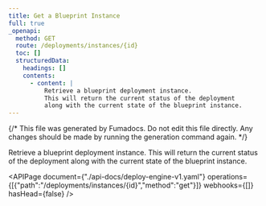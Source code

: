 ```yaml
---
title: Get a Blueprint Instance
full: true
_openapi:
  method: GET
  route: /deployments/instances/{id}
  toc: []
  structuredData:
    headings: []
    contents:
      - content: |
          Retrieve a blueprint deployment instance.
          This will return the current status of the deployment
          along with the current state of the blueprint instance.
---
```


{/* This file was generated by Fumadocs. Do not edit this file directly. Any changes should be made by running the generation command again. */}

Retrieve a blueprint deployment instance.
This will return the current status of the deployment
along with the current state of the blueprint instance.


<APIPage document={"./api-docs/deploy-engine-v1.yaml"} operations={[{"path":"/deployments/instances/{id}","method":"get"}]} webhooks={[]} hasHead={false} />